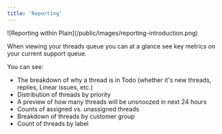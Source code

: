 ```yaml
---
title: 'Reporting'
---
```


<Frame>![Reporting within Plain](/public/images/reporting-introduction.png)</Frame>

When viewing your threads queue you can at a glance see key metrics on your current support queue.

You can see:

- The breakdown of why a thread is in Todo (whether it's new threads, replies, Linear issues, etc.)
- Distribution of threads by priority
- A preview of how many threads will be unsnoozed in next 24 hours
- Counts of assigned vs. unassigned threads
- Breakdown of threads by customer group
- Count of threads by label
